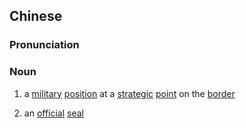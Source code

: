{{also|关防}}
==Chinese==
{{zh-forms|s=关防}}

===Pronunciation===
{{zh-pron
|m=guānfáng
|mn=koan-hông
|cat=n
}}

===Noun===
{{zh-noun}}

# {{lb|zh|literary}} a [[military]] [[position]] at a [[strategic]] [[point]] on the [[border]]
# {{lb|zh|literary}} an [[official]] [[seal]]